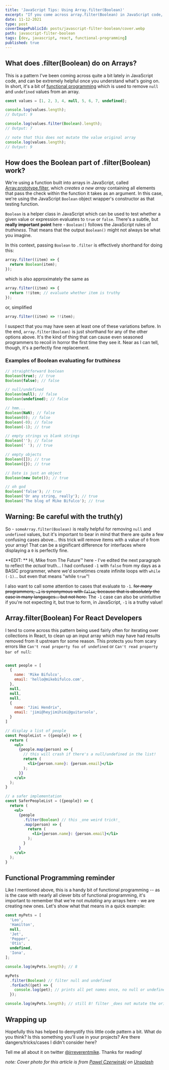 ```yaml
---
title: 'JavaScript Tips: Using Array.filter(Boolean)'
excerpt: "If you come across array.filter(Boolean) in JavaScript code, never fear! It's a handy bit of functional programming that cleans up arrays with null and undefined values in them."
date: 11-12-2021
type: post
coverImagePublicId: posts/javascript-filter-boolean/cover.webp
path: javascript-filter-boolean
tags: [dev, javascript, react, functional-programming]
published: true
---
```


## What does .filter(Boolean) do on Arrays?

This is a pattern I've been coming across quite a bit lately in JavaScript code, and can be extremely helpful once you understand what's going on. In short, it's a bit of [functional programming](https://mikebifulco.com/tags/functional-programming) which is used to remove `null` and `undefined` values from an array.

```js
const values = [1, 2, 3, 4, null, 5, 6, 7, undefined];

console.log(values.length);
// Output: 9

console.log(values.filter(Boolean).length);
// Output: 7

// note that this does not mutate the value original array
console.log(values.length);
// Output: 9
```

## How does the Boolean part of .filter(Boolean) work?

We're using a function built into arrays in JavaScript, called [Array.prototype.filter](https://developer.mozilla.org/en-US/docs/web/javascript/reference/global_objects/array/filter), which _creates a new array_ containing all elements that pass the check within the function it takes as an argument. In this case, we're using the JavaScript `Boolean` object wrapper's constructor as that testing function.

`Boolean` is a helper class in JavaScript which can be used to test whether a given value or expression evaluates to `true` or `false`. There's a subtle, but **really important point** here - `Boolean()` follows the JavaScript rules of _truthiness_. That means that the output `Boolean()` might not always be what you imagine.

In this context, passing `Boolean` to `.filter` is effectively shorthand for doing this:

```js
array.filter((item) => {
  return Boolean(item);
});
```

which is also approximately the same as

```js
array.filter((item) => {
  return !!item; // evaluate whether item is truthy
});
```

or, simplified

```js
array.filter((item) => !!item);
```

I suspect that you may have seen at least one of these variations before. In the end, `array.filter(Boolean)` is just shorthand for any of the other options above. It's the kind of thing that can cause even seasoned programmers to recoil in horror the first time they see it. Near as I can tell, though, it's a perfectly fine replacement.

### Examples of Boolean evaluating for _truthiness_

```js
// straightforward boolean
Boolean(true); // true
Boolean(false); // false

// null/undefined
Boolean(null); // false
Boolean(undefined); // false

// hmm...
Boolean(NaN); // false
Boolean(0); // false
Boolean(-0); // false
Boolean(-1); // true

// empty strings vs blank strings
Boolean(''); // false
Boolean(' '); // true

// empty objects
Boolean([]); // true
Boolean({}); // true

// Date is just an object
Boolean(new Date()); // true

// oh god
Boolean('false'); // true
Boolean('Or any string, really'); // true
Boolean('The blog of Mike Bifulco'); // true
```

## Warning: Be careful with the truth(y)

So - `someArray.filter(Boolean)` is really helpful for removing `null` and `undefined` values, but it's important to bear in mind that there are quite a few confusing cases above... this trick will remove items with a value of `0` from your array! That can be a significant difference for interfaces where displaying a `0` is perfectly fine.

**EDIT: ** Hi, Mike from The Future™️ here - I've edited the next paragraph to reflect the _actual_ truth... I had confused `-1` with `false` from my days as a BASIC programmer, where we'd sometimes create infinite loops with `while (-1)`... but even that means "while `true`"!

I also want to call some attention to cases that evaluate to `-1`. <s>for _many_ programmers, `-1` is synonymous with `false`, because that is _absolutely_ the case in many langauges... but not here.</s> The `-1` case can also be unintuitive if you're not expecting it, but true to form, in JavaScript, `-1` is a truthy value!

## Array.filter(Boolean) For React Developers

I tend to come across this pattern being used fairly often for iterating over collections in React, to clean up an input array which may have had results removed from it upstream for some reason. This protects you from scary errors like `Can't read property foo of undefined` or `Can't read property bar of null`:

```jsx

const people = [
  {
    name: 'Mike Bifulco',
    email: 'hello@mikebifulco.com',
  },
  null,
  null,
  null,
  {
    name: "Jimi Hendrix",
    email: 'jimi@heyjimihimi@guitarsolo',
  }
]

// display a list of people
const PeopleList = ({people}) => {
  return (
    <ul>
      {people.map(person) => {
        // this will crash if there's a null/undefined in the list!
        return (
          <li>{person.name}: {person.email}</li>
        );
      }}
    </ul>
  );
}

// a safer implementation
const SaferPeopleList = ({people}) => {
  return (
    <ul>
      {people
        .filter(Boolean) // this _one weird trick!_
        .map(person) => {
          return (
            <li>{person.name}: {person.email}</li>
          );
        }
      }
    </ul>
  );
}
```

## Functional Programming reminder

Like I mentioned above, this is a handy bit of functional programming -- as is the case with nearly all clever bits of functional programming, it's important to remember that we're not _mutating_ any arrays here - we are creating new ones. Let's show what that means in a quick example:

```js
const myPets = [
  'Leo',
  'Hamilton',
  null,
  'Jet',
  'Pepper',
  'Otis',
  undefined,
  'Iona',
];

console.log(myPets.length); // 8

myPets
  .filter(Boolean) // filter null and undefined
  .forEach((pet) => {
    console.log(pet); // prints all pet names once, no null or undefined present
  });

console.log(myPets.length); // still 8! filter _does not mutate the original array_
```

## Wrapping up

Hopefully this has helped to demystify this little code pattern a bit. What do you think? Is this something you'll use in your projects? Are there dangers/tricks/cases I didn't consider here?

Tell me all about it on twitter <a href="https://twitter.com/irreverentmike">@irreverentmike</a>. Thanks for reading!

_note: Cover photo for this article is from <a href="https://unsplash.com/@pawel_czerwinski?utm_source=unsplash&utm_medium=referral&utm_content=creditCopyText">Pawel Czerwinski</a> on <a href="https://unsplash.com/s/photos/array?utm_source=unsplash&utm_medium=referral&utm_content=creditCopyText">Unsplash</a>_
